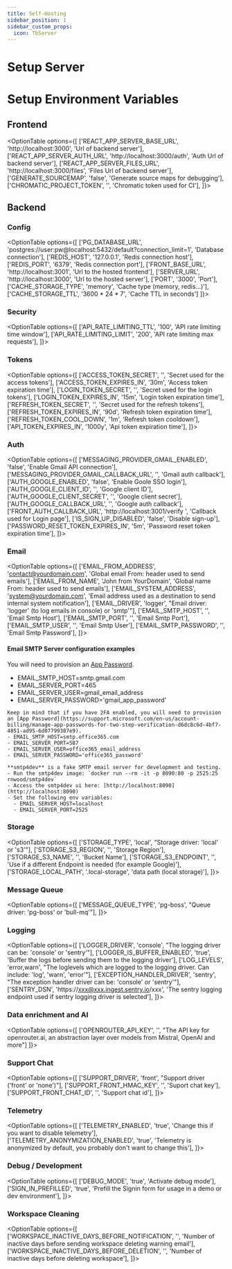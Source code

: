 ```yaml
---
title: Self-Hosting
sidebar_position: 1
sidebar_custom_props:
  icon: TbServer
---
```






# Setup Server

<DocCardList/>

# Setup Environment Variables

## Frontend

<OptionTable options={[
    ['REACT_APP_SERVER_BASE_URL', 'http://localhost:3000', 'Url of backend server'],
    ['REACT_APP_SERVER_AUTH_URL', 'http://localhost:3000/auth', 'Auth Url of backend server'],
    ['REACT_APP_SERVER_FILES_URL', 'http://localhost:3000/files', 'Files Url of backend server'],
    ['GENERATE_SOURCEMAP', 'false', 'Generate source maps for debugging'],
    ['CHROMATIC_PROJECT_TOKEN', '', 'Chromatic token used for CI'],
    ]}></OptionTable>


## Backend

### Config

<OptionTable options={[
    ['PG_DATABASE_URL', 'postgres://user:pw@localhost:5432/default?connection_limit=1', 'Database connection'],
    ['REDIS_HOST', '127.0.0.1', 'Redis connection host'],
    ['REDIS_PORT', '6379', 'Redis connection port'],
    ['FRONT_BASE_URL', 'http://localhost:3001', 'Url to the hosted frontend'],
    ['SERVER_URL', 'http://localhost:3000', 'Url to the hosted server'],
    ['PORT', '3000', 'Port'],
    ['CACHE_STORAGE_TYPE', 'memory', 'Cache type (memory, redis...)'],
    ['CACHE_STORAGE_TTL', '3600 * 24 * 7', 'Cache TTL in seconds']
    ]}></OptionTable>

### Security

<OptionTable options={[
    ['API_RATE_LIMITING_TTL', '100', 'API rate limiting time window'],
    ['API_RATE_LIMITING_LIMIT', '200', 'API rate limiting max requests'],
    ]}></OptionTable>

### Tokens

<OptionTable options={[
    ['ACCESS_TOKEN_SECRET', '<random>', 'Secret used for the access tokens'],
    ['ACCESS_TOKEN_EXPIRES_IN', '30m', 'Access token expiration time'],
    ['LOGIN_TOKEN_SECRET', '<random>', 'Secret used for the login tokens'],
    ['LOGIN_TOKEN_EXPIRES_IN', '15m', 'Login token expiration time'],
    ['REFRESH_TOKEN_SECRET', '<random>', 'Secret used for the refresh tokens'],
    ['REFRESH_TOKEN_EXPIRES_IN', '90d', 'Refresh token expiration time'],
    ['REFRESH_TOKEN_COOL_DOWN', '1m', 'Refresh token cooldown'],
    ['API_TOKEN_EXPIRES_IN', '1000y', 'Api token expiration time'],
    ]}></OptionTable>

### Auth

<OptionTable options={[
    ['MESSAGING_PROVIDER_GMAIL_ENABLED', 'false', 'Enable Gmail API connection'],
    ['MESSAGING_PROVIDER_GMAIL_CALLBACK_URL', '', 'Gmail auth callback'],
    ['AUTH_GOOGLE_ENABLED', 'false', 'Enable Goole SSO login'],
    ['AUTH_GOOGLE_CLIENT_ID', '', 'Google client ID'],
    ['AUTH_GOOGLE_CLIENT_SECRET', '', 'Google client secret'],
    ['AUTH_GOOGLE_CALLBACK_URL', '', 'Google auth callback'],
    ['FRONT_AUTH_CALLBACK_URL', 'http://localhost:3001/verify ', 'Callback used for Login page'],
    ['IS_SIGN_UP_DISABLED', 'false', 'Disable sign-up'],
    ['PASSWORD_RESET_TOKEN_EXPIRES_IN', '5m', 'Password reset token expiration time'],
    ]}></OptionTable>

### Email

<OptionTable options={[
    ['EMAIL_FROM_ADDRESS', 'contact@yourdomain.com', 'Global email From: header used to send emails'],
    ['EMAIL_FROM_NAME', 'John from YourDomain', 'Global name From: header used to send emails'],
    ['EMAIL_SYSTEM_ADDRESS', 'system@yourdomain.com', 'Email address used as a destination to send internal system notification'],
    ['EMAIL_DRIVER', 'logger', "Email driver: 'logger' (to log emails in console) or 'smtp'"],
    ['EMAIL_SMTP_HOST', '', 'Email Smtp Host'],
    ['EMAIL_SMTP_PORT', '', 'Email Smtp Port'],
    ['EMAIL_SMTP_USER', '', 'Email Smtp User'],
    ['EMAIL_SMTP_PASSWORD', '', 'Email Smtp Password'],
  ]}></OptionTable>

#### Email SMTP Server configuration examples

<Tabs>

  <TabItem value="Gmail" label="Gmail" default>

  You will need to provision an [App Password](https://support.google.com/accounts/answer/185833).
  - EMAIL_SMTP_HOST=smtp.gmail.com
  - EMAIL_SERVER_PORT=465
  - EMAIL_SERVER_USER=gmail_email_address
  - EMAIL_SERVER_PASSWORD='gmail_app_password'

  </TabItem>

  <TabItem value="Office365" label="Office365">

    Keep in mind that if you have 2FA enabled, you will need to provision an [App Password](https://support.microsoft.com/en-us/account-billing/manage-app-passwords-for-two-step-verification-d6dc8c6d-4bf7-4851-ad95-6d07799387e9).
    - EMAIL_SMTP_HOST=smtp.office365.com
    - EMAIL_SERVER_PORT=587
    - EMAIL_SERVER_USER=office365_email_address
    - EMAIL_SERVER_PASSWORD='office365_password'

  </TabItem>

  <TabItem value="Smtp4dev" label="Smtp4dev">

    **smtp4dev** is a fake SMTP email server for development and testing.
    - Run the smtp4dev image: `docker run --rm -it -p 8090:80 -p 2525:25 rnwood/smtp4dev`
    - Access the smtp4dev ui here: [http://localhost:8090](http://localhost:8090)
    - Set the following env variables:
      - EMAIL_SERVER_HOST=localhost
      - EMAIL_SERVER_PORT=2525

  </TabItem>

</Tabs>

### Storage

<OptionTable options={[
    ['STORAGE_TYPE', 'local', "Storage driver: 'local' or 's3'"],
    ['STORAGE_S3_REGION', '', 'Storage Region'],
    ['STORAGE_S3_NAME', '', 'Bucket Name'],
    ['STORAGE_S3_ENDPOINT', '', 'Use if a different Endpoint is needed (for example Google)'],
    ['STORAGE_LOCAL_PATH', '.local-storage', 'data path (local storage)'],
    ]}></OptionTable>

### Message Queue

<OptionTable options={[
    ['MESSAGE_QUEUE_TYPE', 'pg-boss', "Queue driver: 'pg-boss' or 'bull-mq'"],
    ]}></OptionTable>

### Logging

<OptionTable options={[
    ['LOGGER_DRIVER', 'console', "The logging driver can be: 'console' or 'sentry'"],
    ['LOGGER_IS_BUFFER_ENABLED', 'true', 'Buffer the logs before sending them to the logging driver'],
    ['LOG_LEVELS', 'error,warn', "The loglevels which are logged to the logging driver. Can include: 'log', 'warn', 'error'"],
    ['EXCEPTION_HANDLER_DRIVER', 'sentry', "The exception handler driver can be: 'console' or 'sentry'"],
    ['SENTRY_DSN', 'https://xxx@xxx.ingest.sentry.io/xxx', 'The sentry logging endpoint used if sentry logging driver is selected'],
    ]}></OptionTable>


### Data enrichment and AI

<OptionTable options={[
    ['OPENROUTER_API_KEY', '', "The API key for openrouter.ai, an abstraction layer over models from Mistral, OpenAI and more"]
    ]}></OptionTable>


### Support Chat

<OptionTable options={[
    ['SUPPORT_DRIVER', 'front', "Support driver ('front' or 'none')"],
    ['SUPPORT_FRONT_HMAC_KEY', '<secret>', 'Suport chat key'],
    ['SUPPORT_FRONT_CHAT_ID', '<id>', 'Support chat id'],
    ]}></OptionTable>

### Telemetry

<OptionTable options={[
    ['TELEMETRY_ENABLED', 'true', 'Change this if you want to disable telemetry'],
    ['TELEMETRY_ANONYMIZATION_ENABLED', 'true', 'Telemetry is anonymized by default, you probably don\'t want to change this'],
    ]}></OptionTable>

### Debug / Development

<OptionTable options={[
    ['DEBUG_MODE', 'true', 'Activate debug mode'],
    ['SIGN_IN_PREFILLED', 'true', 'Prefill the Signin form for usage in a demo or dev environment'],
    ]}></OptionTable>

### Workspace Cleaning

<OptionTable options={[
  ['WORKSPACE_INACTIVE_DAYS_BEFORE_NOTIFICATION', '', 'Number of inactive days before sending workspace deleting warning email'],
  ['WORKSPACE_INACTIVE_DAYS_BEFORE_DELETION', '', 'Number of inactive days before deleting workspace'],
  ]}></OptionTable>
